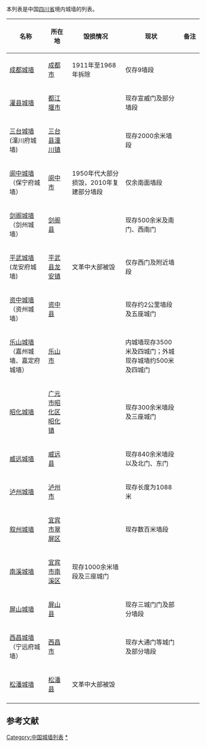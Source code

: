 本列表是中国[[四川省|四川省]]境内城墙的列表。

{| class="wikitable sortable" style="text-align: center;"
|-
! width="180" | 名称
! width="100"| 所在地
! width="270" | 毁损情况
! width="300" | 现状
! width="70" | 备注
|- 
|[[成都城墙|成都城墙]]|| [[成都市|成都市]] || 1911年至1968年拆除 || 仅存9墙段 ||
|- 
|[[灌县城墙|灌县城墙]]|| [[都江堰市|都江堰市]] ||   || 现存宣威门及部分墙段 ||
|- 
|[[三台城墙|三台城墙]](潼川府城墙)|| [[三台县|三台县]][[潼川镇|潼川镇]] ||   || 现存2000余米墙段 ||
|- 
|[[阆中城墙|阆中城墙]]（保宁府城墙）|| [[阆中市|阆中市]]|| 1950年代大部分损毁，2010年复建部分墙段 || 仅余南面墙段 ||
|- 
|[[剑阁城墙|剑阁城墙]]（剑州城墙）|| [[剑阁县|剑阁县]]||  || 现存500余米及南门、西南门 ||
|- 
|[[平武城墙|平武城墙]](龙安府城墙)|| [[平武县|平武县]][[龙安镇|龙安镇]] || 文革中大部被毁 || 仅存西门及附近墙段 ||
|- 
|[[资中城墙|资中城墙]]（资州城墙）|| [[资中县|资中县]] ||   || 现存约2公里墙段及五座城门 ||
|- 
|[[乐山城墙|乐山城墙]]（嘉州城墙、嘉定府城墙）|| [[乐山市|乐山市]] ||   || 内城墙现存3500米及四城门；外城现存城墙约500米及四城门 ||
|- 
|[[昭化城墙|昭化城墙]]|| [[广元市|广元市]][[昭化区|昭化区]][[昭化镇|昭化镇]]||   || 现存300余米墙段及三座城门 ||
|- 
|[[威远城墙|威远城墙]]|| [[威远县|威远县]]||   || 现存840余米墙段以及北门、东门 ||
|- 
|[[泸州城墙|泸州城墙]]|| [[泸州市|泸州市]]||   || 现存长度为1088米 ||
|- 
|[[叙州城墙|叙州城墙]]|| [[宜宾市|宜宾市]][[翠屏区|翠屏区]]||   || 现存数百米墙段 ||
|- 
|[[南溪城墙|南溪城墙]]|| [[宜宾市|宜宾市]][[南溪区|南溪区]] ||  现存1000余米墙段及三座城门 || ||
|- 
|[[屏山城墙|屏山城墙]]|| [[屏山县|屏山县]] ||   || 现存三城门门及部分墙段 ||
|- 
|[[西昌城墙|西昌城墙]]（宁远府城墙）|| [[西昌市|西昌市]] ||   || 现存大通门等城门及部分墙段 ||
|- 
|[[松潘城墙|松潘城墙]]|| [[松潘县|松潘县]] || 文革中大部被毁  || ||
|- 
|}

==参考文献==
{{reflist}}

{{四川省境内的古城墙}}
{{中国各地城墙列表}}

[[Category:中国城墙列表|Category:中国城墙列表]]
[[Category:四川城墙|*]]